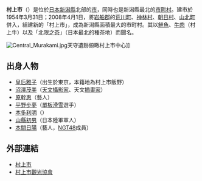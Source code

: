 {{日本都市
|自治體名 = 村上市
|圖像 = [[File:Imagawa,_Murakami,_Niigata_Prefecture_959-3662,_Japan_-_panoramio.jpg|240px]]
|圖像說明 = [[釜之前海灘|釜之前海灘]]（今川海灘）與[[蓬萊山_(新潟縣)|蓬萊山]]
|市章 = [[File:Emblem_of_Murakami,_Niigata.svg|100px]]
|日文原名 = 村上市
|平假名 = むらかみし
|羅馬字拼音 = Murakami-shi
|都道府縣 = 新潟縣
|支廳 = 
|編號 = 15212-9
|面積 = 1174.26
|邊界未定 = 
|人口 = {{自治体人口/新潟縣|村上市}}
|統計時間 = {{自治体人口/新潟縣|date}}
|自治體 = [[胎內市|胎內市]]、[[關川村|關川村]]<br />'''[[山形縣|山形縣]]'''：[[鶴岡市|鶴岡市]]、[[西川町|西川町]]、[[小國町_(山形縣)|小國町]]
|花 = [[玫瑰|玫瑰]]
|樹 = [[赤松|赤松]]
|鳥 = [[鷹鵰|鷹鵰]]
|其他象徵物 = 
|其他象徵 = 
|郵遞區號 = 958-8501
|所在地 = 村上市三之町1番1號<br />[[File:Murakami_cityhall1.jpg|200px]]
|電話號碼 = 254-53-2111
|外部連結 = http://www.city.murakami.lg.jp
|經度 = 
|緯度 = 
|地圖 = [[File:Murakami_in_Niigata_Prefecture_Ja.svg|250px]]
|註記 = 人口：[http://www.city.murakami.lg.jp/site/tokeimurakami/jinkou.html 村上市官方網頁]
}}

'''村上市'''（{{jpn|j=村上市|hg=むらかみし|rm=Murakami shi|f=y}}）是位於[[日本|日本]][[新潟縣|新潟縣]]北部的[[市|市]]，同時也是新潟縣最北的[[市町村|市町村]]。建市於1954年3月31日；2008年4月1日，將[[岩船郡|岩船郡]]的[[荒川町|荒川町]]、[[神林村_(新潟縣)|神林村]]、[[朝日村_(新潟縣)|朝日村]]、[[山北町_(新潟縣)|山北町]]併入，組建新的「村上市」，成為新潟縣面積最大的市町村。其以[[鮭魚|鮭魚]]、[[牛肉|牛肉]]（村上牛）以及「北限之[[茶|茶]]」（日本最北的種茶地）而聞名。

[[File:Central_Murakami.jpg|thumb]]天守遺跡俯瞰村上市中心]]

== 出身人物 ==
* [[雅子_(皇后)|皇后雅子]]（出生於東京，{{link-ja|小和田氏|小和田氏|家族}}本籍地為村上市飯野）
* [[沼澤茂美|沼澤茂美]]（[[天文|天文]][[攝影家|攝影家]]、天文[[插畫家|插畫家]]）
* [[原幹惠|原幹惠]]（藝人）
* [[平野步夢|平野步夢]]（[[單板滑雪|單板滑雪]]選手）
* [[本多利明|本多利明]]（{{link-ja|經世家|経世論}}）
* [[山縣初男|山縣初男]]（日本陸軍軍人）
* [[本間日陽|本間日陽]]（藝人，[[NGT48|NGT48]]成員）

== 外部連結 ==
* [http://www.city.murakami.lg.jp 村上市] {{Wayback|url=http://www.city.murakami.lg.jp/ |date=20210212215409 }} {{ja}}
* [https://www.sake3.com 村上市觀光協會] {{Wayback|url=https://www.sake3.com/ |date=20210311112234 }} {{ja}}{{en}}

{{新潟縣}}
{{Authority control}}
{{日本地理小作品}}